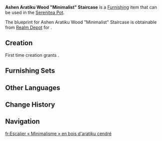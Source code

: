 {{Furnishing Infobox
|id             = 371273
|image          = Item Ashen Aratiku Wood Minimalist Staircase.png
|category       = Courtyard
|subcategory    = Courtyard Wall
|quality        = 2
|adeptal_energy = 30
|load           = 35
|reduced_load   = 24
|description    = A lightweight wooden staircase, constructed from "[[Ashen Aratiku Wood]]" planks, designed to minimize materials and maintenance costs. These staircases can be found throughout the [[Flower-Feather Clan]]. To accommodate the unique demands of areas like [[Quahuacan Cliff]], almost all platforms, stairs, and walkways have undergone necessary processing. Unlike platforms and walkways, which can increase redundancy by being suspended or equipped with balloons underneath to extend their lifespan, stairs typically can only reduce maintenance costs by minimizing weight. Therefore, the Flower-Feather Clan use extremely lightweight wooden stairs. Fortunately, there is no demand for transporting large cargo within the Flower-Feather Clan, so there is no need to worry about the wooden stairs collapsing due to insufficient load-bearing capacity...
|blueprint      = Realm Depot
|height = 2.9
|floatable = 1
}}
'''Ashen Aratiku Wood "Minimalist" Staircase''' is a [[Furnishing]] item that can be used in the [[Serenitea Pot]].

The blueprint for Ashen Aratiku Wood "Minimalist" Staircase is obtainable from [[Realm Depot]] for {{Item|Realm Currency|30|x=80}}.

==Creation==
First time creation grants {{Item|Trust|24|x=30}}.
{{Recipe
|type = Creation
|time = 12h
|Ashen Aratiku Wood = 4
|sort = Ashen Aratiku Wood
}}

==Furnishing Sets==
{{Craft Usage}}

==Other Languages==
{{Other Languages
|en       = Ashen Aratiku Wood "Minimalist" Staircase
|zhs      = 灰灰楼林木「极简」阶梯
|zhs_rm   = 
|zht      = 灰灰樓林木「極簡」階梯
|zht_rm   = 
|zh_tl    = 
|ja       = アッシェンロリニア材「ミニマリスト」階段
|ja_rm    = Asshen Rorinia-zai "Minimarisuto" Kaidan
|ja_tl    = 
|ko       = 아라티쿠나무 원목 「초경량」 계단
|ko_tl    = 
|es       = Escalera minimalista de madera de araticú cenizo
|es_tl    = Minimalist Ashen Aratiku Wood Staircase
|fr       = Escalier « Minimalisme » en bois d'aratiku cendré
|fr_tl    = Ashen Aratiku Wood "Minimalism" Staircase
|ru       = Лестница из древесины пепельного аратику: Минимализм
|ru_tl    = 
|th       = บันไดไม้ Ashen Aratiku "แสนเรียบง่าย"
|th_rm    = 
|th_tl    = 
|vi       = Cầu Thang Gỗ Aratiku Xám - Tối Giản
|vi_tl    = 
|de       = Treppe aus Aschen-Aratiku-Holz &ndash; „Einfachheit“
|de_tl    = 
|id       = Tangga "Minimalis" Ashen Aratiku Wood
|id_tl    = Ashen Aratiku Wood "Minimalist" Staircase
|pt       = Escada "Minimalista" de Madeira de Aratiku das Cinzas
|pt_tl    = 
|tr       = Gri Aratiku "Minimalist" Merdiven
|tr_tl    = 
|it       = Scala in legno di aratiku cinereo Minimalismo
|it_tl    = 
}}

==Change History==
{{Change History|5.2}}

==Navigation==
{{Furnishing Navbox|exterior}}

[[fr:Escalier « Minimalisme » en bois d'aratiku cendré]]